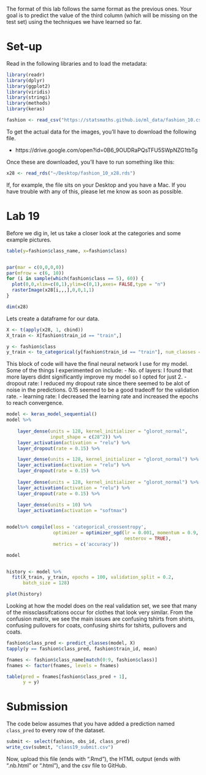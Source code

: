 The format of this lab follows the same format as the previous
ones. Your goal is to predict the value of the third column
(which will be missing on the test set) using the techniques
we have learned so far.

# Set-up

Read in the following libraries and to load the metadata:

```r
library(readr)
library(dplyr)
library(ggplot2)
library(viridis)
library(stringi)
library(methods)
library(keras)

fashion <- read_csv("https://statsmaths.github.io/ml_data/fashion_10.csv")
```

To get the actual data for the images, you'll have to download the following
file.

- https://drive.google.com/open?id=0B6_9OUDRaPQsTFU5SWpNZG1tbTg

Once these are downloaded, you'll have to run something like this:

```r
x28 <- read_rds("~/Desktop/fashion_10_x28.rds")
```

If, for example, the file sits on your Desktop and you have a Mac. If you have
trouble with any of this, please let me know as soon as possible.


# Lab 19
Before we dig in, let us take a closer look at the categories and some example pictures. 

```r
table(y=fashion$class_name, x=fashion$class)


par(mar = c(0,0,0,0))
par(mfrow = c(6, 10))
for (i in sample(which(fashion$class == 5), 60)) {
  plot(0,0,xlim=c(0,1),ylim=c(0,1),axes= FALSE,type = "n")
  rasterImage(x28[i,,,],0,0,1,1)
}

dim(x28)
```

Lets create a dataframe for our data. 
```r
X <- t(apply(x28, 1, cbind))
X_train <- X[fashion$train_id == "train",]

y <- fashion$class
y_train <- to_categorical(y[fashion$train_id == "train"], num_classes = 10)

```


This block of code will have the final neural network I use for my model. Some of the things I experimented on include:
  - No. of layers: I found that more layers didnt significantly improve my   model so I opted for just 2. 
  - dropout rate: I reduced my dropout rate since there seemed to be alot    of noise in the predictions. 0.15 seemed to be a good tradeoff for the     validation rate.
  - learning rate: I decreased the learning rate and increased the epochs    to reach convergence. 
```r
model <- keras_model_sequential()
model %>%
  
    layer_dense(units = 128, kernel_initializer = "glorot_normal",
                input_shape = c(28^2)) %>%
    layer_activation(activation = "relu") %>%
    layer_dropout(rate = 0.15) %>%

    layer_dense(units = 128, kernel_initializer = "glorot_normal") %>%
    layer_activation(activation = "relu") %>%
    layer_dropout(rate = 0.15) %>%
  
    layer_dense(units = 128, kernel_initializer = "glorot_normal") %>%
    layer_activation(activation = "relu") %>%
    layer_dropout(rate = 0.15) %>%
  
    layer_dense(units = 10) %>%
    layer_activation(activation = "softmax")


model%>% compile(loss = 'categorical_crossentropy',
                 optimizer = optimizer_sgd(lr = 0.001, momentum = 0.9,
                                           nesterov = TRUE),
                 metrics = c('accuracy'))

model


history <- model %>%
  fit(X_train, y_train, epochs = 100, validation_split = 0.2,
      batch_size = 128)

plot(history)

```

Looking at how the model does on the real validation set, we see that many of the missclassifcations occur for clothes that look very similar. 
From the confusion matrix, we see the main issues are confusing tshirts from shirts, confusing pullovers for coats, confusing shirts for tshirts, pullovers and coats. 
```r
fashion$class_pred <- predict_classes(model, X)
tapply(y == fashion$class_pred, fashion$train_id, mean)

fnames <- fashion$class_name[match(0:9, fashion$class)]
fnames <- factor(fnames, levels = fnames)

table(pred = fnames[fashion$class_pred + 1],
      y = y)
```


# Submission

The code below assumes that you have added a prediction named
`class_pred` to every row of the dataset.

```r
submit <- select(fashion, obs_id, class_pred)
write_csv(submit, "class19_submit.csv")
```

Now, upload this file (ends with ".Rmd"), the HTML output
(ends with ".nb.html" or ".html"), and the csv file to
GitHub.
